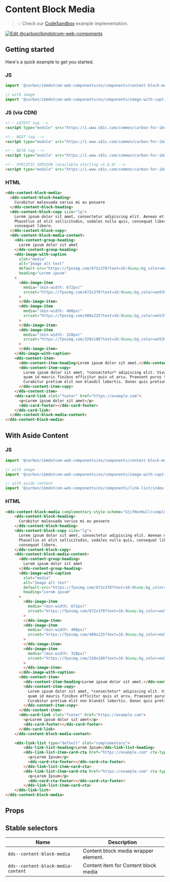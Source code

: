 
# Content Block Media

> 💡 Check our
> [CodeSandbox](https://githubbox.com/carbon-design-system/carbon-for-ibm-dotcom/tree/master/packages/web-components/examples/codesandbox/components/content-block-media)
> example implementation.

[![Edit @carbon/ibmdotcom-web-components](https://codesandbox.io/static/img/play-codesandbox.svg)](https://githubbox.com/carbon-design-system/carbon-for-ibm-dotcom/tree/master/packages/web-components/examples/codesandbox/components/content-block-media)

## Getting started

Here's a quick example to get you started.

### JS

```javascript
import '@carbon/ibmdotcom-web-components/es/components/content-block-media/index.js';

// with image
import '@carbon/ibmdotcom-web-components/es/components/image-with-caption/index.js';

```

### JS (via CDN)

```html
<!-- LATEST tag -->
<script type="module" src="https://1.www.s81c.com/common/carbon-for-ibm-dotcom/latest/content-block-media.min.js"></script>

<!-- NEXT tag -->
<script type="module" src="https://1.www.s81c.com/common/carbon-for-ibm-dotcom/next/content-block-media.min.js"></script>

<!-- BETA tag -->
<script type="module" src="https://1.www.s81c.com/common/carbon-for-ibm-dotcom/beta/content-block-media.min.js"></script>

<!-- SPECIFIC VERSION (available starting v1.6.0) -->
<script type="module" src="https://1.www.s81c.com/common/carbon-for-ibm-dotcom/v1.6.0/content-block-media.min.js"></script>
```

<Description markdown={plex} />

### HTML

```html
<dds-content-block-media>
  <dds-content-block-heading>
    Curabitur malesuada varius mi eu posuere
  </dds-content-block-heading>
  <dds-content-block-copy size="lg">
    Lorem ipsum dolor sit amet, consectetur adipiscing elit. Aenean et ultricies est. Mauris iaculis eget dolor nec hendrerit.
    Phasellus at elit sollicitudin, sodales nulla quis, consequat libero. Phasellus at elit sollicitudin, sodales nulla quis,
    consequat libero.
  </dds-content-block-copy>
  <dds-content-block-media-content>
    <dds-content-group-heading>
      Lorem ipsum dolor sit amet
    </dds-content-group-heading>
    <dds-image-with-caption
      slot="media"
      alt="Image alt text"
      default-src="https://fpoimg.com/672x378?text=16:9&amp;bg_color=ee5396&amp;text_color=161616"
      heading="Lorem ipsum"
    >
      <dds-image-item
        media="(min-width: 672px)"
        srcset="https://fpoimg.com/672x378?text=16:9&amp;bg_color=ee5396&amp;text_color=161616"
      >
      </dds-image-item>
      <dds-image-item
        media="(min-width: 400px)"
        srcset="https://fpoimg.com/400x225?text=16:9&amp;bg_color=ee5396&amp;text_color=161616"
      >
      </dds-image-item>
      <dds-image-item
        media="(min-width: 320px)"
        srcset="https://fpoimg.com/320x180?text=16:9&amp;bg_color=ee5396&amp;text_color=161616"
      >
      </dds-image-item>
    </dds-image-with-caption>
    <dds-content-item>
      <dds-content-item-heading>Lorem ipsum dolor sit amet.</dds-content-item-heading>
      <dds-content-item-copy>
        Lorem ipsum dolor sit amet, *consectetur* adipiscing elit. Vivamus sed interdum tortor. Sed id pellentesque diam. In ut
        quam id mauris finibus efficitur quis ut arcu. Praesent purus turpis, venenatis eget odio et, tincidunt bibendum sem.
        Curabitur pretium elit non blandit lobortis. Donec quis pretium odio, in dignissim sapien.
      </dds-content-item-copy>
    </dds-content-item>
    <dds-card-link slot="footer" href="https://example.com">
      <p>Lorem ipsum dolor sit amet</p>
      <dds-card-footer></dds-card-footer>
    </dds-card-link>
  </dds-content-block-media-content>
</dds-content-block-media>
```

## With Aside Content

### JS

```javascript
import '@carbon/ibmdotcom-web-components/es/components/content-block-media/index.js';

// with image
import '@carbon/ibmdotcom-web-components/es/components/image-with-caption/index.js';

// with aside content
import '@carbon/ibmdotcom-web-components/es/components/link-list/index.js';
```

### HTML

```html
<dds-content-block-media complementary-style-scheme="${ifNonNull(complementaryStyleScheme)}">
    <dds-content-block-heading>
      Curabitur malesuada varius mi eu posuere
    </dds-content-block-heading>
    <dds-content-block-copy size="lg">
      Lorem ipsum dolor sit amet, consectetur adipiscing elit. Aenean et ultricies est. Mauris iaculis eget dolor nec hendrerit.
      Phasellus at elit sollicitudin, sodales nulla quis, consequat libero. Phasellus at elit sollicitudin, sodales nulla quis,
      consequat libero.
    </dds-content-block-copy>
    <dds-content-block-media-content>
      <dds-content-group-heading>
        Lorem ipsum dolor sit amet
      </dds-content-group-heading>
      <dds-image-with-caption
        slot="media"
        alt="Image alt text"
        default-src="https://fpoimg.com/672x378?text=16:9&amp;bg_color=ee5396&amp;text_color=161616"
        heading="Lorem ipsum"
      >
        <dds-image-item
          media="(min-width: 672px)"
          srcset="https://fpoimg.com/672x378?text=16:9&amp;bg_color=ee5396&amp;text_color=161616"
        >
        </dds-image-item>
        <dds-image-item
          media="(min-width: 400px)"
          srcset="https://fpoimg.com/400x225?text=16:9&amp;bg_color=ee5396&amp;text_color=161616"
        >
        </dds-image-item>
        <dds-image-item
          media="(min-width: 320px)"
          srcset="https://fpoimg.com/320x180?text=16:9&amp;bg_color=ee5396&amp;text_color=161616"
        >
        </dds-image-item>
      </dds-image-with-caption>
      <dds-content-item>
        <dds-content-item-heading>Lorem ipsum dolor sit amet.</dds-content-item-heading>
        <dds-content-item-copy>
          Lorem ipsum dolor sit amet, *consectetur* adipiscing elit. Vivamus sed interdum tortor. Sed id pellentesque diam. In ut
          quam id mauris finibus efficitur quis ut arcu. Praesent purus turpis, venenatis eget odio et, tincidunt bibendum sem.
          Curabitur pretium elit non blandit lobortis. Donec quis pretium odio, in dignissim sapien.
        </dds-content-item-copy>
      </dds-content-item>
      <dds-card-link slot="footer" href="https://example.com">
        <p>Lorem ipsum dolor sit amet</p>
        <dds-card-footer></dds-card-footer>
      </dds-card-link>
    </dds-content-block-media-content>

    <dds-link-list type="default" slot="complementary">
        <dds-link-list-heading>Lorem Ipsum</dds-link-list-heading>
        <dds-link-list-item-card-cta href="https://example.com" cta-type="local">
          <p>Lorem Ipsum</p>
          <dds-card-cta-footer></dds-card-cta-footer>
        </dds-link-list-item-card-cta>
        <dds-link-list-item-card-cta href="https://example.com" cta-type="local">
          <p>Lorem Ipsum</p>
          <dds-card-cta-footer></dds-card-cta-footer>
        </dds-link-list-item-card-cta>
    </dds-link-list>
</dds-content-block-media>
```

## Props

<Props of="dds-content-block-media" />

## Stable selectors

| Name                                 | Description                                        |
| ------------------------------------ | -------------------------------------------------- |
| `dds--content-block-media`                | Content block media wrapper element.                    |
| `dds--content-block-media-content`   | Content item for Content block media               |

<Description markdown={contributing} />
